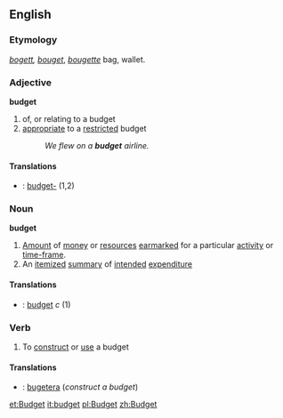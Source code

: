 {{wikipedia}}
==English==

===Etymology===
{{OE.}} ''[[bogett]], [[bouget]]'', {{F.}} ''[[bougette]]'' bag, wallet.

===Adjective===
'''budget'''
# of, or relating to a budget
# [[appropriate]] to a [[restricted]] budget
#:''We flew on a '''budget''' airline.''
====Translations====
* {{sv}} : [[budget-]] (1,2)
===Noun===
'''budget'''
# [[Amount]] of [[money]] or [[resource]]s [[earmark]]ed for a particular [[activity]] or [[time-frame]].
# An [[itemized]] [[summary]] of [[intended]] [[expenditure]]
====Translations====
* {{sv}} : [[budget#Swedish|budget]] ''c'' (1)
===Verb===
{{en-infl-reg-consonant|budget||}}
# To [[construct]] or [[use]] a budget
====Translations====
* {{sv}} : [[bugetera]] (''construct a budget'')

[[et:Budget]]
[[it:budget]]
[[pl:Budget]]
[[zh:Budget]]